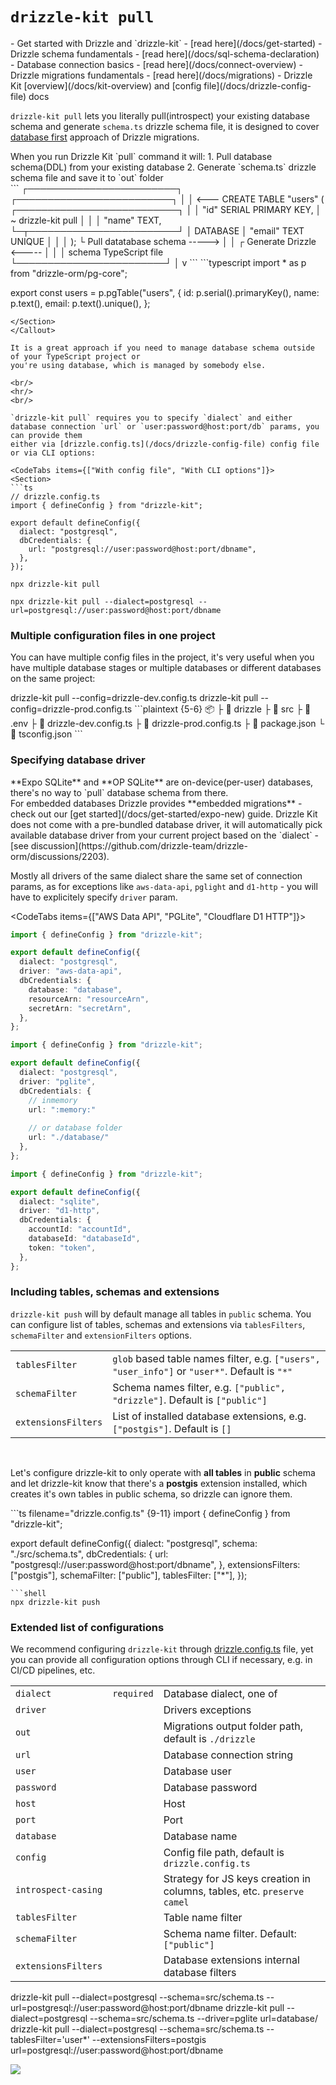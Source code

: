 
# `drizzle-kit pull`

<Prerequisites>
  - Get started with Drizzle and `drizzle-kit` - [read here](/docs/get-started)
  - Drizzle schema fundamentals - [read here](/docs/sql-schema-declaration) 
  - Database connection basics - [read here](/docs/connect-overview) 
  - Drizzle migrations fundamentals - [read here](/docs/migrations) 
  - Drizzle Kit [overview](/docs/kit-overview) and [config file](/docs/drizzle-config-file) docs
</Prerequisites>

`drizzle-kit pull` lets you literally pull(introspect) your existing database schema and generate `schema.ts` drizzle schema file, 
it is designed to cover [database first](/docs/migrations) approach of Drizzle migrations.

<Callout collapsed="How it works under the hood?">
When you run Drizzle Kit `pull` command it will:
1. Pull database schema(DDL) from your existing database
2. Generate `schema.ts` drizzle schema file and save it to `out` folder

<Section>
```
                                  ┌────────────────────────┐      ┌─────────────────────────┐ 
                                  │                        │ <---  CREATE TABLE "users" (
┌──────────────────────────┐      │                        │        "id" SERIAL PRIMARY KEY,
│ ~ drizzle-kit pull       │      │                        │        "name" TEXT,
└─┬────────────────────────┘      │        DATABASE        │        "email" TEXT UNIQUE
  │                               │                        │       );
  └ Pull datatabase schema -----> │                        │
  ┌ Generate Drizzle       <----- │                        │
  │ schema TypeScript file        └────────────────────────┘
  │
  v
```
```typescript
import * as p from "drizzle-orm/pg-core";

export const users = p.pgTable("users", {
  id: p.serial().primaryKey(),
  name: p.text(),
  email: p.text().unique(), 
};
```
</Section>
</Callout>

It is a great approach if you need to manage database schema outside of your TypeScript project or 
you're using database, which is managed by somebody else.

<br/>
<hr/>
<br/>

`drizzle-kit pull` requires you to specify `dialect` and either
database connection `url` or `user:password@host:port/db` params, you can provide them
either via [drizzle.config.ts](/docs/drizzle-config-file) config file or via CLI options:

<CodeTabs items={["With config file", "With CLI options"]}>
<Section>
```ts
// drizzle.config.ts
import { defineConfig } from "drizzle-kit";

export default defineConfig({
  dialect: "postgresql",
  dbCredentials: {
    url: "postgresql://user:password@host:port/dbname",
  },
});
```
```shell
npx drizzle-kit pull
```
</Section>

```shell
npx drizzle-kit pull --dialect=postgresql --url=postgresql://user:password@host:port/dbname
```
</CodeTabs>

### Multiple configuration files in one project

You can have multiple config files in the project, it's very useful when you have multiple database stages or multiple databases or different databases on the same project:

<Npx>
  drizzle-kit pull --config=drizzle-dev.config.ts
  drizzle-kit pull --config=drizzle-prod.config.ts
</Npx>
```plaintext {5-6}
📦 <project root>
 ├ 📂 drizzle
 ├ 📂 src
 ├ 📜 .env
 ├ 📜 drizzle-dev.config.ts
 ├ 📜 drizzle-prod.config.ts
 ├ 📜 package.json
 └ 📜 tsconfig.json
```

### Specifying database driver
<Callout type="warning">
**Expo SQLite** and **OP SQLite** are on-device(per-user) databases, there's no way to `pull` database schema from there.<br/>
For embedded databases Drizzle provides **embedded migrations** - check out our [get started](/docs/get-started/expo-new) guide.
</Callout>
Drizzle Kit does not come with a pre-bundled database driver, 
it will automatically pick available database driver from your current project based on the `dialect` - [see discussion](https://github.com/drizzle-team/drizzle-orm/discussions/2203).

Mostly all drivers of the same dialect share the same set of connection params, 
as for exceptions like `aws-data-api`, `pglight` and `d1-http` - you will have to explicitely specify `driver` param.

<CodeTabs items={["AWS Data API", "PGLite", "Cloudflare D1 HTTP"]}>
```ts {6}
import { defineConfig } from "drizzle-kit";

export default defineConfig({
  dialect: "postgresql",
  driver: "aws-data-api",
  dbCredentials: {
    database: "database",
    resourceArn: "resourceArn",
    secretArn: "secretArn",
  },
};
```
```ts {6}
import { defineConfig } from "drizzle-kit";

export default defineConfig({
  dialect: "postgresql",
  driver: "pglite",
  dbCredentials: {
    // inmemory
    url: ":memory:"
    
    // or database folder
    url: "./database/"
  },
};
```
```ts {6}
import { defineConfig } from "drizzle-kit";

export default defineConfig({
  dialect: "sqlite",
  driver: "d1-http",
  dbCredentials: {
    accountId: "accountId",
    databaseId: "databaseId",
    token: "token",
  },
};
```
</CodeTabs>

### Including tables, schemas and extensions
`drizzle-kit push` will by default manage all tables in `public` schema.
You can configure list of tables, schemas and extensions via `tablesFilters`, `schemaFilter` and `extensionFilters` options.

|                     |                                                                                               |
| :------------------ | :-------------------------------------------------------------------------------------------- |
| `tablesFilter`      | `glob` based table names filter, e.g. `["users", "user_info"]` or `"user*"`. Default is `"*"` |
| `schemaFilter`      | Schema names filter, e.g. `["public", "drizzle"]`. Default is `["public"]`                    |
| `extensionsFilters` | List of installed database extensions, e.g. `["postgis"]`. Default is `[]`                    |
<br/>

Let's configure drizzle-kit to only operate with **all tables** in **public** schema
and let drizzle-kit know that there's a **postgis** extension installed, 
which creates it's own tables in public schema, so drizzle can ignore them.

<Section>
```ts filename="drizzle.config.ts" {9-11}
import { defineConfig } from "drizzle-kit";

export default defineConfig({
  dialect: "postgresql",
  schema: "./src/schema.ts",
  dbCredentials: {
    url: "postgresql://user:password@host:port/dbname",
  },
  extensionsFilters: ["postgis"],
  schemaFilter: ["public"],
  tablesFilter: ["*"],
});
```
```shell
npx drizzle-kit push
```
</Section>

### Extended list of configurations
We recommend configuring `drizzle-kit` through [drizzle.config.ts](/docs/drizzle-config-file) file, 
yet you can provide all configuration options through CLI if necessary, e.g. in CI/CD pipelines, etc.

|                     |            |                                                                           |
| :------------------ | :--------- | :------------------------------------------------------------------------ |
| `dialect`           | `required` | Database dialect, one of <Dialects/>                                      |
| `driver`            |            | Drivers exceptions <Drivers/>                                             |
| `out`               |            | Migrations output folder path, default is `./drizzle`                     |
| `url`               |            | Database connection string                                                |
| `user`              |            | Database user                                                             |
| `password`          |            | Database password                                                         |
| `host`              |            | Host                                                                      |
| `port`              |            | Port                                                                      |
| `database`          |            | Database name                                                             |
| `config`            |            | Config file path, default is `drizzle.config.ts`                          |
| `introspect-casing` |            | Strategy for JS keys creation in columns, tables, etc. `preserve` `camel` |
| `tablesFilter`      |            | Table name filter                                                         |
| `schemaFilter`      |            | Schema name filter. Default: `["public"]`                                 |
| `extensionsFilters` |            | Database extensions internal database filters                             |

<Npx>
drizzle-kit pull --dialect=postgresql --schema=src/schema.ts --url=postgresql://user:password@host:port/dbname
drizzle-kit pull --dialect=postgresql --schema=src/schema.ts --driver=pglite url=database/
drizzle-kit pull --dialect=postgresql --schema=src/schema.ts --tablesFilter='user*' --extensionsFilters=postgis url=postgresql://user:password@host:port/dbname
</Npx>

![](@/assets/gifs/introspect_mysql.gif)